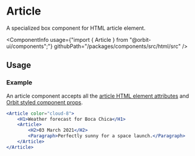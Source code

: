 
<Meta
    title="Html elements/Article"
    id="html-article"
/>

# Article

<Tagline>A specialized <Link href="?path=/docs/box--default-story">box</Link> component for HTML article element.</Tagline>

<ComponentInfo
    usage={"import { Article } from \"@orbit-ui/components\";"}
    githubPath="/packages/components/src/html/src"
/>

## Usage

### Example

An article component accepts all the [article HTML element attributes](https://developer.mozilla.org/en-US/docs/Web/HTML/Element/article) and [Orbit styled component props](?path=/docs/styling--page).

```jsx
<Article color="cloud-8">
    <H1>Weather forecast for Boca Chica</H1>
    <Article>
        <H2>03 March 2021</H2>
        <Paragraph>Perfectly sunny for a space launch.</Paragraph>
    </Article>
</Article>
```
